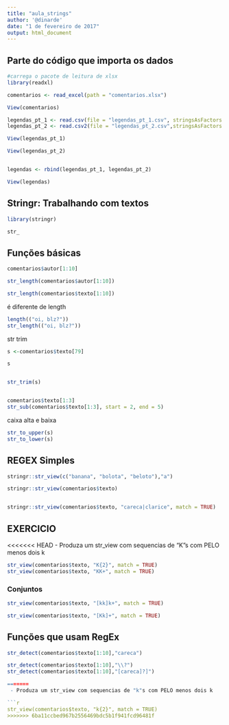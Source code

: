 ```yaml
---
title: "aula_strings"
author: '@dinarde'
date: "1 de fevereiro de 2017"
output: html_document
---
```


## Parte do código que importa os dados
```r
#carrega o pacote de leitura de xlsx
library(readxl)

comentarios <- read_excel(path = "comentarios.xlsx")

View(comentarios)

legendas_pt_1 <- read.csv(file = "legendas_pt_1.csv", stringsAsFactors = F)
legendas_pt_2 <- read.csv2(file = "legendas_pt_2.csv",stringsAsFactors = F)

View(legendas_pt_1)

View(legendas_pt_2)


legendas <- rbind(legendas_pt_1, legendas_pt_2)

View(legendas)


```

## Stringr: Trabalhando com textos
```r
library(stringr)

str_


```

## Funções básicas
```r
comentarios$autor[1:10]

str_length(comentarios$autor[1:10])

str_length(comentarios$texto[1:10])

```
é diferente de length

```r
length(("oi, blz?"))
str_length(("oi, blz?"))


```
str trim

```r
s <-comentarios$texto[79]

s


str_trim(s)


comentarios$texto[1:3]
str_sub(comentarios$texto[1:3], start = 2, end = 5)


```

caixa alta e baixa

```r
str_to_upper(s)
str_to_lower(s)
```

## REGEX Simples

```r
stringr::str_view(c("banana", "bolota", "beloto"),"a")

stringr::str_view(comentarios$texto)


stringr::str_view(comentarios$texto, "careca|clarice", match = TRUE)


```
## EXERCICIO

<<<<<<< HEAD
 - Produza um str_view com sequencias de "K"s com PELO menos dois k

```r
str_view(comentarios$texto, "K{2}", match = TRUE)
str_view(comentarios$texto, "KK+", match = TRUE)
```
### Conjuntos

```r
str_view(comentarios$texto, "[kk]k+", match = TRUE)
```
```r

str_view(comentarios$texto, "[Kk]+", match = TRUE)
```

## Funções que usam RegEx

```r
str_detect(comentarios$texto[1:10],"careca")

str_detect(comentarios$texto[1:10],"\\?")
str_detect(comentarios$texto[1:10],"[careca]?]")

=======
 - Produza um str_view com sequencias de "k"s com PELO menos dois k

```r
str_view(comentarios$texto, "k{2}", match = TRUE)
>>>>>>> 6ba11ccbed967b2556469bdc5b1f941fcd96481f
```

